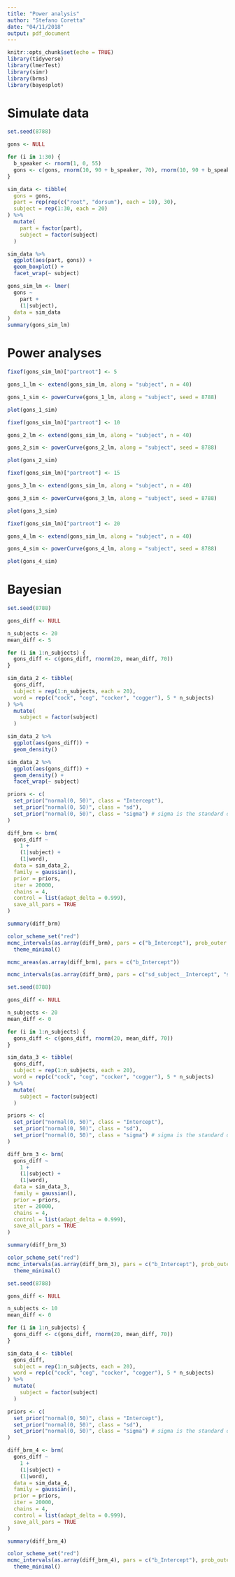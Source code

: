 ```yaml
---
title: "Power analysis"
author: "Stefano Coretta"
date: "04/11/2018"
output: pdf_document
---
```


```r
knitr::opts_chunk$set(echo = TRUE)
library(tidyverse)
library(lmerTest)
library(simr)
library(brms)
library(bayesplot)
```

# Simulate data

```r
set.seed(8788)

gons <- NULL

for (i in 1:30) {
  b_speaker <- rnorm(1, 0, 55)
  gons <- c(gons, rnorm(10, 90 + b_speaker, 70), rnorm(10, 90 + b_speaker, 70) + 5)
}

sim_data <- tibble(
  gons = gons,
  part = rep(rep(c("root", "dorsum"), each = 10), 30),
  subject = rep(1:30, each = 20)
) %>%
  mutate(
    part = factor(part),
    subject = factor(subject)
  )
```

```r
sim_data %>%
  ggplot(aes(part, gons)) +
  geom_boxplot() +
  facet_wrap(~ subject)
```

```r
gons_sim_lm <- lmer(
  gons ~
    part +
    (1|subject),
  data = sim_data
)
summary(gons_sim_lm)
```

# Power analyses

```r
fixef(gons_sim_lm)["partroot"] <- 5

gons_1_lm <- extend(gons_sim_lm, along = "subject", n = 40)

gons_1_sim <- powerCurve(gons_1_lm, along = "subject", seed = 8788)
```

```r
plot(gons_1_sim)
```

```r
fixef(gons_sim_lm)["partroot"] <- 10

gons_2_lm <- extend(gons_sim_lm, along = "subject", n = 40)

gons_2_sim <- powerCurve(gons_2_lm, along = "subject", seed = 8788)
```

```r
plot(gons_2_sim)
```

```r
fixef(gons_sim_lm)["partroot"] <- 15

gons_3_lm <- extend(gons_sim_lm, along = "subject", n = 40)

gons_3_sim <- powerCurve(gons_3_lm, along = "subject", seed = 8788)
```

```r
plot(gons_3_sim)
```

```r
fixef(gons_sim_lm)["partroot"] <- 20

gons_4_lm <- extend(gons_sim_lm, along = "subject", n = 40)

gons_4_sim <- powerCurve(gons_4_lm, along = "subject", seed = 8788)
```

```r
plot(gons_4_sim)
```

# Bayesian

```r
set.seed(8788)

gons_diff <- NULL

n_subjects <- 20
mean_diff <- 5

for (i in 1:n_subjects) {
  gons_diff <- c(gons_diff, rnorm(20, mean_diff, 70))
}

sim_data_2 <- tibble(
  gons_diff,
  subject = rep(1:n_subjects, each = 20),
  word = rep(c("cock", "cog", "cocker", "cogger"), 5 * n_subjects)
) %>%
  mutate(
    subject = factor(subject)
  )
```

```r
sim_data_2 %>%
  ggplot(aes(gons_diff)) +
  geom_density()
```

```r
sim_data_2 %>%
  ggplot(aes(gons_diff)) +
  geom_density() +
  facet_wrap(~ subject)
```

```r
priors <- c(
  set_prior("normal(0, 50)", class = "Intercept"),
  set_prior("normal(0, 50)", class = "sd"),
  set_prior("normal(0, 50)", class = "sigma") # sigma is the standard deviation of the error term
)

diff_brm <- brm(
  gons_diff ~
    1 +
    (1|subject) +
    (1|word),
  data = sim_data_2,
  family = gaussian(),
  prior = priors,
  iter = 20000,
  chains = 4,
  control = list(adapt_delta = 0.999),
  save_all_pars = TRUE
)
```

```r
summary(diff_brm)
```

```r
color_scheme_set("red")
mcmc_intervals(as.array(diff_brm), pars = c("b_Intercept"), prob_outer = 0.95) +
  theme_minimal()
```

```r
mcmc_areas(as.array(diff_brm), pars = c("b_Intercept"))
```

```r
mcmc_intervals(as.array(diff_brm), pars = c("sd_subject__Intercept", "sd_word__Intercept", "sigma"))
```

```r
set.seed(8788)

gons_diff <- NULL

n_subjects <- 20
mean_diff <- 0

for (i in 1:n_subjects) {
  gons_diff <- c(gons_diff, rnorm(20, mean_diff, 70))
}

sim_data_3 <- tibble(
  gons_diff,
  subject = rep(1:n_subjects, each = 20),
  word = rep(c("cock", "cog", "cocker", "cogger"), 5 * n_subjects)
) %>%
  mutate(
    subject = factor(subject)
  )
```

```r
priors <- c(
  set_prior("normal(0, 50)", class = "Intercept"),
  set_prior("normal(0, 50)", class = "sd"),
  set_prior("normal(0, 50)", class = "sigma") # sigma is the standard deviation of the error term
)

diff_brm_3 <- brm(
  gons_diff ~
    1 +
    (1|subject) +
    (1|word),
  data = sim_data_3,
  family = gaussian(),
  prior = priors,
  iter = 20000,
  chains = 4,
  control = list(adapt_delta = 0.999),
  save_all_pars = TRUE
)
```

```r
summary(diff_brm_3)
```

```r
color_scheme_set("red")
mcmc_intervals(as.array(diff_brm_3), pars = c("b_Intercept"), prob_outer = 0.95) +
  theme_minimal()
```

```r
set.seed(8788)

gons_diff <- NULL

n_subjects <- 10
mean_diff <- 0

for (i in 1:n_subjects) {
  gons_diff <- c(gons_diff, rnorm(20, mean_diff, 70))
}

sim_data_4 <- tibble(
  gons_diff,
  subject = rep(1:n_subjects, each = 20),
  word = rep(c("cock", "cog", "cocker", "cogger"), 5 * n_subjects)
) %>%
  mutate(
    subject = factor(subject)
  )
```

```r
priors <- c(
  set_prior("normal(0, 50)", class = "Intercept"),
  set_prior("normal(0, 50)", class = "sd"),
  set_prior("normal(0, 50)", class = "sigma") # sigma is the standard deviation of the error term
)

diff_brm_4 <- brm(
  gons_diff ~
    1 +
    (1|subject) +
    (1|word),
  data = sim_data_4,
  family = gaussian(),
  prior = priors,
  iter = 20000,
  chains = 4,
  control = list(adapt_delta = 0.999),
  save_all_pars = TRUE
)
```

```r
summary(diff_brm_4)
```

```r
color_scheme_set("red")
mcmc_intervals(as.array(diff_brm_4), pars = c("b_Intercept"), prob_outer = 0.95) +
  theme_minimal()
```
